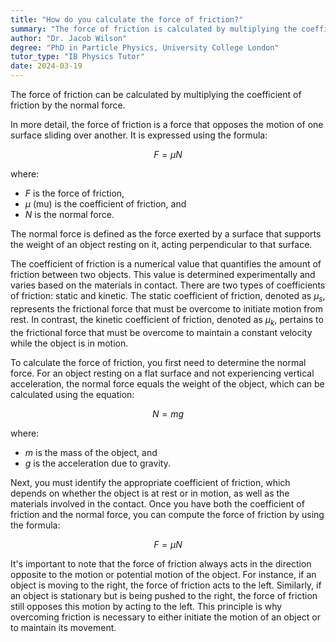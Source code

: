 ```yaml
---
title: "How do you calculate the force of friction?"
summary: "The force of friction is calculated by multiplying the coefficient of friction by the normal force."
author: "Dr. Jacob Wilson"
degree: "PhD in Particle Physics, University College London"
tutor_type: "IB Physics Tutor"
date: 2024-03-19
---
```


The force of friction can be calculated by multiplying the coefficient of friction by the normal force.

In more detail, the force of friction is a force that opposes the motion of one surface sliding over another. It is expressed using the formula:

$$
F = \mu N
$$

where:
- $F$ is the force of friction,
- $\mu$ (mu) is the coefficient of friction, and
- $N$ is the normal force.

The normal force is defined as the force exerted by a surface that supports the weight of an object resting on it, acting perpendicular to that surface.

The coefficient of friction is a numerical value that quantifies the amount of friction between two objects. This value is determined experimentally and varies based on the materials in contact. There are two types of coefficients of friction: static and kinetic. The static coefficient of friction, denoted as $\mu_s$, represents the frictional force that must be overcome to initiate motion from rest. In contrast, the kinetic coefficient of friction, denoted as $\mu_k$, pertains to the frictional force that must be overcome to maintain a constant velocity while the object is in motion.

To calculate the force of friction, you first need to determine the normal force. For an object resting on a flat surface and not experiencing vertical acceleration, the normal force equals the weight of the object, which can be calculated using the equation:

$$
N = mg
$$

where:
- $m$ is the mass of the object, and
- $g$ is the acceleration due to gravity.

Next, you must identify the appropriate coefficient of friction, which depends on whether the object is at rest or in motion, as well as the materials involved in the contact. Once you have both the coefficient of friction and the normal force, you can compute the force of friction by using the formula:

$$
F = \mu N
$$

It's important to note that the force of friction always acts in the direction opposite to the motion or potential motion of the object. For instance, if an object is moving to the right, the force of friction acts to the left. Similarly, if an object is stationary but is being pushed to the right, the force of friction still opposes this motion by acting to the left. This principle is why overcoming friction is necessary to either initiate the motion of an object or to maintain its movement.
    